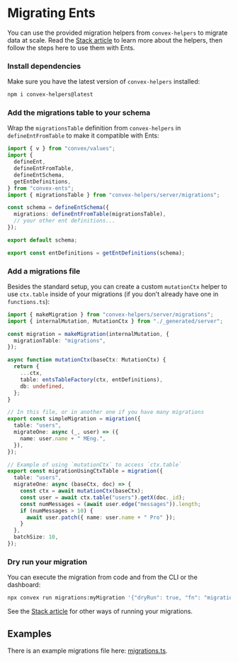 
# Migrating Ents

You can use the provided migration helpers from `convex-helpers` to migrate data
at scale. Read the
[Stack article](https://stack.convex.dev/migrating-data-with-mutations) to learn
more about the helpers, then follow the steps here to use them with Ents.

<Steps>

### Install dependencies

Make sure you have the latest version of `convex-helpers` installed:

```sh
npm i convex-helpers@latest
```

### Add the migrations table to your schema

Wrap the `migrationsTable` definition from `convex-helpers` in
`defineEntFromTable` to make it compatible with Ents:

```ts filename="convex/schema.ts" {4,8,11}
import { v } from "convex/values";
import {
  defineEnt,
  defineEntFromTable,
  defineEntSchema,
  getEntDefinitions,
} from "convex-ents";
import { migrationsTable } from "convex-helpers/server/migrations";

const schema = defineEntSchema({
  migrations: defineEntFromTable(migrationsTable),
  // your other ent definitions...
});

export default schema;

export const entDefinitions = getEntDefinitions(schema);
```

### Add a migrations file

Besides the standard setup, you can create a custom `mutationCtx` helper to use
`ctx.table` inside of your migrations (if you don't already have one in
`functions.ts`):

```ts filename="convex/migrations.ts"
import { makeMigration } from "convex-helpers/server/migrations";
import { internalMutation, MutationCtx } from "./_generated/server";

const migration = makeMigration(internalMutation, {
  migrationTable: "migrations",
});

async function mutationCtx(baseCtx: MutationCtx) {
  return {
    ...ctx,
    table: entsTableFactory(ctx, entDefinitions),
    db: undefined,
  };
}

// In this file, or in another one if you have many migrations
export const simpleMigration = migration({
  table: "users",
  migrateOne: async (_, user) => ({
    name: user.name + " MEng.",
  }),
});

// Example of using `mutationCtx` to access `ctx.table`
export const migrationUsingCtxTable = migration({
  table: "users",
  migrateOne: async (baseCtx, doc) => {
    const ctx = await mutationCtx(baseCtx);
    const user = await ctx.table("users").getX(doc._id);
    const numMessages = (await user.edge("messages")).length;
    if (numMessages > 10) {
      await user.patch({ name: user.name + " Pro" });
    }
  },
  batchSize: 10,
});
```

### Dry run your migration

You can execute the migration from code and from the CLI or the dashboard:

```sh
npx convex run migrations:myMigration '{"dryRun": true, "fn": "migrations:simpleMigration"}' # --prod
```

See the
[Stack article](https://stack.convex.dev/migrating-data-with-mutations#running-a-migration-from-code)
for other ways of running your migrations.

</Steps>

## Examples

There is an example migrations file here:
[migrations.ts](https://github.com/xixixao/convex-ents/blob/main/test/convex/migrations.ts).
